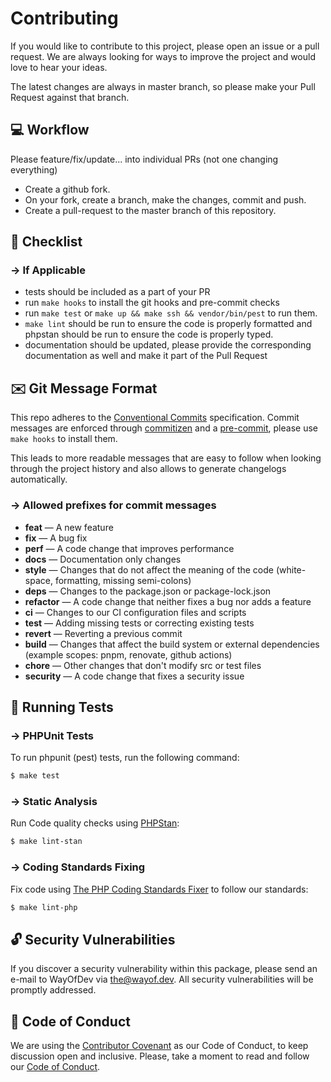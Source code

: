 
# Contributing

If you would like to contribute to this project, please open an issue or a pull request. We are always looking for ways to improve the project and would love to hear your ideas.

The latest changes are always in master branch, so please make your Pull Request against that branch.

## 💻 Workflow

<Callout type="warning" emoji="⚠️">
    Please feature/fix/update... into individual PRs (not one changing everything)
</Callout>

- Create a github fork.
- On your fork, create a branch, make the changes, commit and push.
- Create a pull-request to the master branch of this repository.

## 🧾 Checklist

### → If Applicable

- tests should be included as a part of your PR
- run `make hooks` to install the git hooks and pre-commit checks
- run `make test` or `make up && make ssh && vendor/bin/pest` to run them.
- `make lint` should be run to ensure the code is properly formatted and phpstan should be run to ensure the code is properly typed.
- documentation should be updated, please provide the corresponding documentation as well and make it part of the Pull Request

## ✉️ Git Message Format

This repo adheres to the [Conventional Commits](https://www.conventionalcommits.org/en/v1.0.0/) specification.
Commit messages are enforced through [commitizen](https://github.com/commitizen-tools/commitizen) and a [pre-commit](https://pre-commit.com), please use `make hooks` to install them.

This leads to more readable messages that are easy to follow when looking through the project history and also allows to generate changelogs automatically.

### → Allowed prefixes for commit messages

- **feat** — A new feature
- **fix** — A bug fix
- **perf** — A code change that improves performance
- **docs** — Documentation only changes
- **style** — Changes that do not affect the meaning of the code (white-space, formatting, missing semi-colons)
- **deps** — Changes to the package.json or package-lock.json
- **refactor** — A code change that neither fixes a bug nor adds a feature
- **ci** — Changes to our CI configuration files and scripts
- **test** — Adding missing tests or correcting existing tests
- **revert** — Reverting a previous commit
- **build** — Changes that affect the build system or external dependencies (example scopes: pnpm, renovate, github actions)
- **chore** — Other changes that don't modify src or test files
- **security** — A code change that fixes a security issue

## 🧪 Running Tests

### → PHPUnit Tests

To run phpunit (pest) tests, run the following command:

```bash
$ make test
```

### → Static Analysis

Run Code quality checks using [PHPStan](https://phpstan.org):

```bash
$ make lint-stan
```

### → Coding Standards Fixing

Fix code using [The PHP Coding Standards Fixer](https://github.com/wayofdev/php-cs-fixer-config) to follow our standards:

```bash
$ make lint-php
```

## 🔓 Security Vulnerabilities

If you discover a security vulnerability within this package, please send an e-mail to WayOfDev via the@wayof.dev. All security vulnerabilities will be promptly addressed.

## 🤝 Code of Conduct

We are using the [Contributor Covenant](https://www.contributor-covenant.org/) as our Code of Conduct, to keep discussion open and inclusive. Please, take a moment to read and follow our [Code of Conduct](https://github.com/wayofdev/laravel-cycle-orm-adapter/blob/master/.github/CODE_OF_CONDUCT.md).
